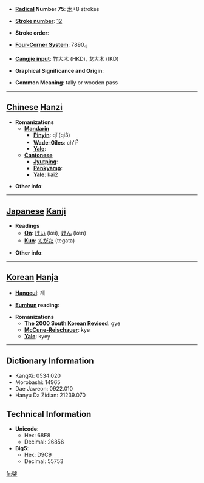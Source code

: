 * '''[[Wiktionary:Chinese radical index| Radical]] Number 75''': [[Wiktionary:Chinese radical index 木|木]]+8 strokes

* '''[[Wiktionary:Chinese total strokes index|Stroke number]]''': [[Wiktionary:Chinese total strokes index 12|12]]

* '''Stroke order''': 

* '''[[Wiktionary:Chinese four corner index|Four-Corner System]]''': 7890<sub>4</sub>

* '''[[Wiktionary:Chinese Cangjie index|Cangjie input]]''': 竹大木 (HKD), 戈大木 (IKD)

* '''Graphical Significance and Origin''': 

* '''Common Meaning''': tally or wooden pass

----

== [[Chinese]] [[Hanzi]] ==

* '''Romanizations'''
** '''[[Mandarin]]'''
*** '''[[Pinyin]]''': qǐ (qi3)
*** '''[[Wade-Giles]]''': ch'i<sup>3</sup>
*** '''[[Yale]]''': 
** '''[[Cantonese]]'''
*** '''[[Jyutping]]''':
*** '''[[Penkyamp]]''': 
*** '''[[Yale]]''': kai2

* '''Other info''': 

----

== [[Japanese]] [[Kanji]] ==

* '''Readings'''
** '''[[On]]''': [[けい]] (kei), [[けん]] (ken)
** '''[[Kun]]''': [[てがた]] (tegata)

* '''Other info''':  

----

== [[Korean]] [[Hanja]] ==

* '''[[Hangeul]]''': 계

* '''[[Eumhun]] reading''': 

* '''Romanizations'''
** '''[[The 2000 South Korean Revised Romanization|The 2000 South Korean Revised]]''': gye
** '''[[McCune-Reischauer]]''': kye
** '''[[Yale]]''': kyey

----

== Dictionary Information ==

* KangXi: 0534.020
* Morobashi: 14965
* Dae Jaweon: 0922.010
* Hanyu Da Zidian: 21239.070

== Technical Information ==

* '''Unicode''':
** Hex: 68E8
** Decimal: 26856
* '''Big5''':
** Hex: D9C9
** Decimal: 55753

[[fr:棨]]